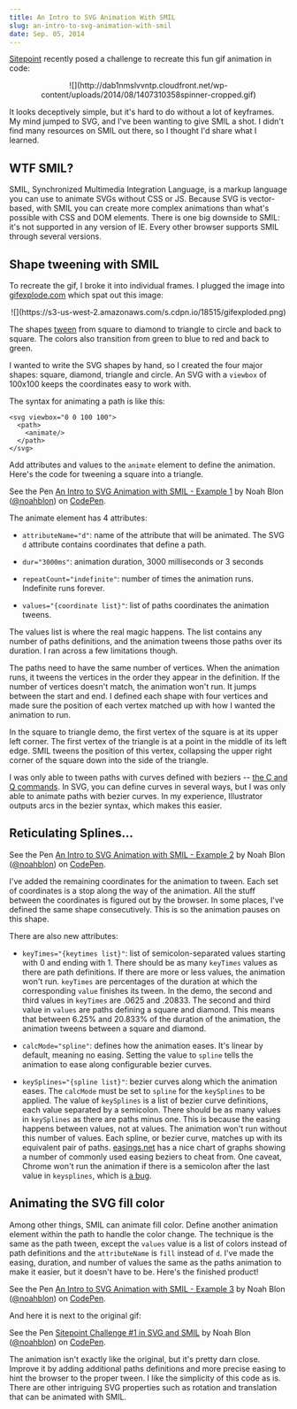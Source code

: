 ```yaml
---
title: An Intro to SVG Animation With SMIL
slug: an-intro-to-svg-animation-with-smil
date: Sep. 05, 2014
---
```


[Sitepoint](http://www.sitepoint.com/challenge-1-recreate-gif-css/ "link to Sitepoint article") recently posed a challenge to recreate this fun gif animation in code:

<div style="text-align: center">
  ![](http://dab1nmslvvntp.cloudfront.net/wp-content/uploads/2014/08/1407310358spinner-cropped.gif)
</div>

It looks deceptively simple, but it's hard to do without a lot of keyframes. My mind jumped to SVG, and I've been wanting to give SMIL a shot. I didn't find many resources on SMIL out there, so I thought I'd share what I learned.

## WTF SMIL?

SMIL, Synchronized Multimedia Integration Language, is a markup language you can use to animate SVGs without CSS or JS. Because SVG is vector-based, with SMIL you can create more complex animations than what's possible with CSS and DOM elements. There is one big downside to SMIL: it's not supported in any version of IE. Every other browser supports SMIL through several versions.

## Shape tweening with SMIL

To recreate the gif, I broke it into individual frames. I plugged the image into [gifexplode.com](http://gifexplode.com/ "link to gifexplode.com") which spat out this image:

<div style="text-align: center">
  ![](https://s3-us-west-2.amazonaws.com/s.cdpn.io/18515/gifexploded.png)
</div>

The shapes [tween](http://en.wikipedia.org/wiki/Inbetweening "link to wikipedia article on inbetweening") from square to diamond to triangle to circle and back to square. The colors also transition from green to blue to red and back to green.

I wanted to write the SVG shapes by hand, so I created the four major shapes: square, diamond, triangle and circle. An SVG with a `viewbox` of 100x100 keeps the coordinates easy to work with.

The syntax for animating a path is like this:

    <svg viewbox="0 0 100 100">
      <path>
        <animate/>
      </path>
    </svg>

Add attributes and values to the `animate` element to define the animation. Here's the code for tweening a square into a triangle.

<div class="codepen-demo">

See the Pen [An Intro to SVG Animation with SMIL - Example 1](http://codepen.io/noahblon/pen/ufHnd/) by Noah Blon ([@noahblon](http://codepen.io/noahblon)) on [CodePen](http://codepen.io).

</div>

The animate element has 4 attributes:

- `attributeName="d"`: name of the attribute that will be animated. The SVG `d` attribute contains coordinates that define a path.

- `dur="3000ms"`: animation duration, 3000 milliseconds or 3 seconds

- `repeatCount="indefinite"`: number of times the animation runs. Indefinite runs forever.

- `values="{coordinate list}"`: list of paths coordinates the animation tweens.

The values list is where the real magic happens. The list contains any number of paths definitions, and the animation tweens those paths over its duration. I ran across a few limitations though.

The paths need to have the same number of vertices. When the animation runs, it tweens the vertices in the order they appear in the definition. If the number of vertices doesn't match, the animation won't run. It jumps between the start and end. I defined each shape with four vertices and made sure the position of each vertex matched up with how I wanted the animation to run.

In the square to triangle demo, the first vertex of the square is at its upper left corner. The first vertex of the triangle is at a point in the middle of its left edge. SMIL tweens the position of this vertex, collapsing the upper right corner of the square down into the side of the triangle.

I was only able to tween paths with curves defined with beziers -- [the C and Q commands](http://www.w3.org/TR/SVG/paths.html#PathDataCurveCommands "link to the SVG spec c command"). In SVG, you can define curves in several ways, but I was only able to animate paths with bezier curves. In my experience, Illustrator outputs arcs in the bezier syntax, which makes this easier.

## Reticulating Splines...

<div class="codepen-demo">

See the Pen [An Intro to SVG Animation with SMIL - Example 2](http://codepen.io/noahblon/pen/eIhdC/) by Noah Blon ([@noahblon](http://codepen.io/noahblon)) on [CodePen](http://codepen.io).

</div>

I've added the remaining coordinates for the animation to tween. Each set of coordinates is a stop along the way of the animation. All the stuff between the coordinates is figured out by the browser. In some places, I've defined the same shape consecutively. This is so the animation pauses on this shape.

There are also new attributes:

- `keyTimes="{keytimes list}"`: list of semicolon-separated values starting with 0 and ending with 1\. There should be as many `keyTimes` values as there are path definitions. If there are more or less values, the animation won't run. `keyTimes` are percentages of the duration at which the corresponding `value` finishes its tween. In the demo, the second and third values in `keyTimes` are .0625 and .20833\. The second and third value in `values` are paths defining a square and diamond. This means that between 6.25% and 20.833% of the duration of the animation, the animation tweens between a square and diamond.

- `calcMode="spline"`: defines how the animation eases. It's linear by default, meaning no easing. Setting the value to `spline` tells the animation to ease along configurable bezier curves.

- `keySplines="{spline list}"`: bezier curves along which the animation eases. The `calcMode` must be set to `spline` for the `keySplines` to be applied. The value of `keySplines` is a list of bezier curve definitions, each value separated by a semicolon. There should be as many values in `keySplines` as there are paths minus one. This is because the easing happens between values, not at values. The animation won't run without this number of values. Each spline, or bezier curve, matches up with its equivalent pair of paths. [easings.net](<[http://easings.net/](http://easings.net/)> "link to easings.net") has a nice chart of graphs showing a number of commonly used easing beziers to cheat from. One caveat, Chrome won't run the animation if there is a semicolon after the last value in `keysplines`, which is [a bug](https://code.google.com/p/chromium/issues/detail?id=410379&thanks=410379&ts=1409765768 "link to Chrome bug report").

## Animating the SVG fill color

Among other things, SMIL can animate fill color. Define another animation element within the path to handle the color change. The technique is the same as the path tween, except the `values` value is a list of colors instead of path definitions and the `attributeName` is `fill` instead of `d`. I've made the easing, duration, and number of values the same as the paths animation to make it easier, but it doesn't have to be. Here's the finished product!

<div class="codepen-demo">

See the Pen [An Intro to SVG Animation with SMIL - Example 3](http://codepen.io/noahblon/pen/qbvKt/) by Noah Blon ([@noahblon](http://codepen.io/noahblon)) on [CodePen](http://codepen.io).

</div>

And here it is next to the original gif:

<div class="codepen-demo">

See the Pen [Sitepoint Challenge #1 in SVG and SMIL](http://codepen.io/noahblon/pen/IhLFK/) by Noah Blon ([@noahblon](http://codepen.io/noahblon)) on [CodePen](http://codepen.io).

</div>

The animation isn't exactly like the original, but it's pretty darn close. Improve it by adding additional paths definitions and more precise easing to hint the browser to the proper tween. I like the simplicity of this code as is. There are other intriguing SVG properties such as rotation and translation that can be animated with SMIL.
